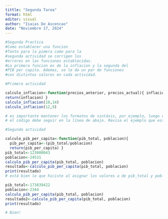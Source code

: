 ```yaml
---
tittle: "Segunda Tarea"
format: html
editor: visual
author: "Isaias De Ascencao"
date: "Noviembre 17, 2024"
---
```


```r

#Segunda Practica 
#Como establecer una funcion 
#Tanto para la pimera como para la 
#segunda actividad se corrigen los 
#errores en las funciones establecidas. 
#La primera funcion es de la inflacion y la segunda del 
#PIB per capita. Ademas, se le da un par de funciones 
#con distintos valores en cada actividad.

#Primera actividad

calculo_inflacion<-function(precios_anterior, precios_actual){ inflacion<-((precios_actual/precios_anterior)-1)*100 
return(inflacion) } 
calculo_inflacion(10,14) 
calculo_inflacion(12,9)

# es importante mantener los formatos de sintáxis, por ejemplo, luego de la apertura de llave {
# el código debe seguir en la línea de abajo. Revisa el ejemplo que está en la guía para que veas a lo que me refiero. R, en particular es un tanto relajado con esos aspectos. Hay lenguajes que sino pones la cantidad de espacios necesarios al inicio de línea, lo que se llama indentado, no te dejan correr el código. No obstante, por legibilidad del código, es mejor cumplir con los formatos que te menciono. Igualmente, el ejercicio está correcto y más adelante en clase hablaremos mejor sobre lo que te estoy indicando.
```

```r

#Segunda actividad

calculo_pib_per_capita<-function(pib_total, poblacion){ 
  pib_per_capita<-(pib_total/poblacion) 
  return(pib_per_capita) } 
pib_total<-123000043 
poblacion<-24531 
calculo_pib_per_capita(pib_total, poblacion) 
resultado<-calculo_pib_per_capita(pib_total, poblacion) 
print(resultado)
# está bien lo que hiciste al asignar los valores a de pib_total y población a variables, para luego llamar a a la función y pasar los argumentos con los valores de las variables

pib_total<-173839422 
poblacion<-2344 
calculo_pib_per_capita(pib_total, poblacion) 
resultado2<-calculo_pib_per_capita(pib_total, poblacion) 
print(resultado)

# Bien!
```
